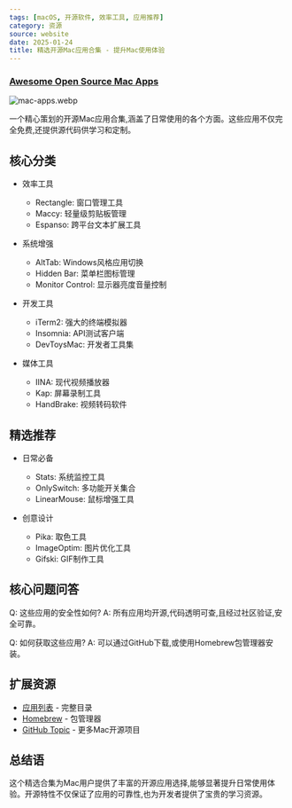 ```yaml
---
tags: [macOS, 开源软件, 效率工具, 应用推荐]
category: 资源
source: website
date: 2025-01-24
title: 精选开源Mac应用合集 - 提升Mac使用体验
---
```


### [Awesome Open Source Mac Apps](https://indiegoodies.com/awesome-open-source-mac-apps)

![mac-apps.webp](https://img.mengpeng.tech/i/2025/02/07/67a59c5e42f28.webp)

一个精心策划的开源Mac应用合集,涵盖了日常使用的各个方面。这些应用不仅完全免费,还提供源代码供学习和定制。

## 核心分类

- 效率工具
  - Rectangle: 窗口管理工具
  - Maccy: 轻量级剪贴板管理
  - Espanso: 跨平台文本扩展工具
  
- 系统增强
  - AltTab: Windows风格应用切换
  - Hidden Bar: 菜单栏图标管理
  - Monitor Control: 显示器亮度音量控制

- 开发工具
  - iTerm2: 强大的终端模拟器
  - Insomnia: API测试客户端
  - DevToysMac: 开发者工具集

- 媒体工具
  - IINA: 现代视频播放器
  - Kap: 屏幕录制工具
  - HandBrake: 视频转码软件

## 精选推荐

- 日常必备
  - Stats: 系统监控工具
  - OnlySwitch: 多功能开关集合
  - LinearMouse: 鼠标增强工具

- 创意设计
  - Pika: 取色工具
  - ImageOptim: 图片优化工具
  - Gifski: GIF制作工具

## 核心问题问答

Q: 这些应用的安全性如何?
A: 所有应用均开源,代码透明可查,且经过社区验证,安全可靠。

Q: 如何获取这些应用?
A: 可以通过GitHub下载,或使用Homebrew包管理器安装。

## 扩展资源

- [应用列表](https://indiegoodies.com/awesome-open-source-mac-apps) - 完整目录
- [Homebrew](https://brew.sh) - 包管理器
- [GitHub Topic](https://github.com/topics/macos) - 更多Mac开源项目

## 总结语

这个精选合集为Mac用户提供了丰富的开源应用选择,能够显著提升日常使用体验。开源特性不仅保证了应用的可靠性,也为开发者提供了宝贵的学习资源。 